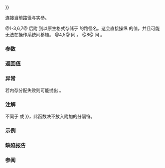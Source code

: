 {{cpp/filesystem/path/title|concat|operator+{{=}}}}
{{cpp/filesystem/path/navbar}}
{{dcl begin}}
{{dcl|num=1|since=c++17|1=
path&amp; operator+=( const path&amp; p );
}}
{{dcl|num=2|since=c++17|1=
path&amp; operator+=( const string_type&amp; str );
path&amp; operator+=( std::basic_string_view&lt;value_type&gt; str );
}}
{{dcl|num=3|since=c++17|1=
path&amp; operator+=( const value_type* ptr );
}}
{{dcl|num=4|since=c++17|1=
path&amp; operator+=( value_type x );
}}
{{dcl|num=5|since=c++17|1=
template&lt; class CharT &gt;
path&amp; operator+=( CharT x );
}}
{{dcl|num=6|since=c++17|1=
template&lt; class Source &gt;
path&amp; operator+=( const Source&amp; source );
}}
{{dcl|num=7|since=c++17|1=
template&lt; class Source &gt;
path&amp; concat( const Source&amp; source );
}}
{{dcl|num=8|since=c++17|1=
template&lt; class InputIt &gt;
path&amp; concat( InputIt first, InputIt last );
}}
{{dcl end}}

连接当前路径与实参。

@1-3,6,7@ 后附 {{c|path(other).native()}} 到以原生格式存储于 {{c|*this}} 的路径名。这会直接操纵 {{c|native()}} 的值，并且可能无法在操作系统间移植。
@4,5@ 同 {{c|1=return *this += std::basic_string_view(&amp;x, 1);}}。
@8@ 同 {{c|1=return *this += path(first, last);}}。

{{cpp/filesystem/path/param source constraints|6|7}}

===参数===
{{par begin}}
{{par | p | 要附加的路径}}
{{par | str | 要附加的字符串或字符串视图}}
{{par | ptr | 指向要附加的空终止字符串起始的指针}}
{{par | x | 要附加的单个字符}}
{{par | source | {{lc|std::basic_string}}，{{lc|std::basic_string_view}}，空终止多字符字符串，或指向空终止多字符序列的输入迭代器，它表示路径名（以可执行或原生格式）}}
{{par | first, last| 一对指定代表路径名的字符序列的{{named req|InputIterator}}}}
{{par hreq}}
{{par req named | InputIt | InputIterator}}
{{par req | {{tt|InputIt}} 的 value_type 必须是编码字符类型（{{c|char}}、{{c|wchar_t}}、{{c|char16_t}} 及 {{c|char32_t}}）之一}}
{{par req | {{tt|CharT}} 必须是编码字符类型（{{c|char}}、{{c|wchar_t}}、{{c|char16_t}} 及 {{c|char32_t}}）之一}}
{{par end}}

===返回值===
{{c|*this}}

===异常===
若内存分配失败则可能抛出 {{c|std::bad_alloc}}。

===注解===
不同于 {{lc|append()}} 或 {{lc|operator/{{=}}}}，此函数决不放入附加的分隔符。

===示例===
{{example
|code=
#include &lt;filesystem&gt;
#include &lt;iostream&gt;
#include &lt;string&gt;

int main()
{
    std::filesystem::path p1; // 空路径
    p1 += "var"; // 不插入分隔符
    std::cout &lt;&lt; R"("" + "var" --&gt; )" &lt;&lt; p1 &lt;&lt; '\n';
    p1 += "lib"; // 不插入分隔符
    std::cout &lt;&lt; R"("var" + "lib" --&gt; )" &lt;&lt; p1 &lt;&lt; '\n';
    auto str = std::string{"1234567"};
    p1.concat(std::begin(str) + 3, std::end(str) - 1);
    std::cout &lt;&lt; "p1.concat --&gt; " &lt;&lt; p1 &lt;&lt; '\n';
}
|output=
"" + "var" --&gt; "var"
"var" + "lib" --&gt; "varlib"
p1.concat --&gt; "varlib456"
}}

===缺陷报告===
{{dr list begin}}
{{dr list item|dr=3055|wg=lwg|std=C++17|before=连接单个字符的规定为谬构|after=使之为良构}}
{{dr list item|dr=3244|wg=lwg|std=C++17|before=缺失 {{tt|Source}} 不能为 {{tt|path}} 的制约|after=已添加}}
{{dr list end}}

===参阅===
{{dsc begin}}
{{dsc inc|cpp/filesystem/path/dsc append}}
{{dsc inc|cpp/filesystem/path/dsc operator/}}
{{dsc end}}

{{langlinks|de|en|es|ja|ru}}